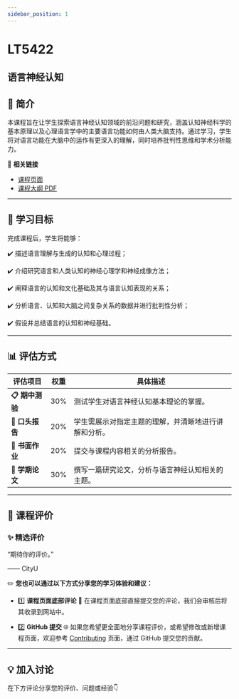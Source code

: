 ```yaml
---
sidebar_position: 1
---
```


# LT5422
## 语言神经认知

## **📘 简介**
本课程旨在让学生探索语言神经认知领域的前沿问题和研究，涵盖认知神经科学的基本原理以及心理语言学中的主要语言功能如何由人类大脑支持。通过学习，学生将对语言功能在大脑中的运作有更深入的理解，同时培养批判性思维和学术分析能力。

🔗 **相关链接**
- [课程页面](https://www.cityu.edu.hk/catalogue/pg/202425/course/LT5422.htm)
- [课程大纲 PDF](https://www.cityu.edu.hk/catalogue/pg/202425/course/LT5422.pdf)

---

## **🎯 学习目标**

完成课程后，学生将能够：

✔️ 描述语言理解与生成的认知和心理过程；

✔️ 介绍研究语言和人类认知的神经心理学和神经成像方法；

✔️ 阐释语言的认知和文化基础及其与语言认知表现的关系；

✔️ 分析语言、认知和大脑之间复杂关系的数据并进行批判性分析；

✔️ 假设并总结语言的认知和神经基础。

---

## **📊 评估方式**

| **评估项目**                  | **权重** | **具体描述**                                                                                     |
|------------------------------|---------|-----------------------------------------------------------------------------------------------|
| **📋 期中测验**               | 30%     | 测试学生对语言神经认知基本理论的掌握。                                                             |
| **🎤 口头报告**               | 20%     | 学生需展示对指定主题的理解，并清晰地进行讲解和分析。                                                   |
| **📄 书面作业**               | 20%     | 提交与课程内容相关的分析报告。                                                                     |
| **📝 学期论文**               | 30%     | 撰写一篇研究论文，分析与语言神经认知相关的主题。                                                     |

---

## **💬 课程评价**

### ✨ **精选评价**
<div className={commentStyles.commentBox}>
    <p className={commentStyles.commentText}>
        “期待你的评价。”
    </p>
    <p className={commentStyles.commentAuthor}>—— CityU</p>
</div>

✏️ **您也可以通过以下方式分享您的学习体验和建议：**

- 1️⃣ **课程页面底部评论**
💬 在课程页面底部直接提交您的评论，我们会审核后将其收录到网站中。

- 2️⃣ **GitHub 提交**
🌐 如果您希望更全面地分享课程评价，或希望修改或新增课程页面，欢迎参考 [Contributing](/contributing) 页面，通过 GitHub 提交您的贡献。

---

## **💡 加入讨论**

在下方评论分享您的评价、问题或经验👇
<Utterances />

